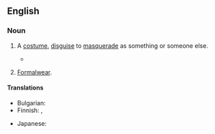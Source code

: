 {{also|fancy-dress}}

==English==

===Noun===
{{en-noun|-|+}}

# {{lb|en|UK|Australia}} A [[costume]], [[disguise]] to [[masquerade]] as something or someone else.
#* {{quote-journal|en|date=2020 November 18|title=Stop & Examine|journal=Rail|page=71|text=Royal Mail worker Evette Chapman gathered a team of 12 colleagues to deliver post in '''fancy dress''' and raise money for a nurses' charity and patients in Musgrove Park Hospital, Taunton.}}
# {{lb|en|uncountable}} [[formalwear|Formalwear]].

====Translations====
{{trans-top|disguise to masquerade}}
* Bulgarian: {{t|bg|маскараден костюм|m}}
* Finnish: {{t|fi|puku}}, {{t|fi|asu}}
{{trans-mid}}
* Japanese: {{t-needed|ja}}
{{trans-bottom}}

{{trans-see|formalwear}}